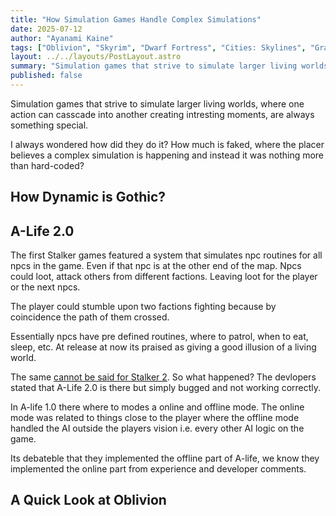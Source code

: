 ```yaml
---
title: "How Simulation Games Handle Complex Simulations"
date: 2025-07-12
author: "Ayanami Kaine"
tags: ["Oblivion", "Skyrim", "Dwarf Fortress", "Cities: Skylines", "Grand Strategy", "Simulation", "Stalker", "Gothic"]
layout: ../../layouts/PostLayout.astro
summary: "Simulation games that strive to simulate larger living worlds, where one action can casscade into another creating intresting moments, are always something special."
published: false
---
```


Simulation games that strive to simulate larger living worlds, where one action can casscade into another creating intresting moments, are always something special.

I always wondered how did they do it? How much is faked, where the placer believes a complex simulation is happening and instead it was nothing more than hard-coded?

## How Dynamic is Gothic?

## A-Life 2.0

The first Stalker games featured a system that simulates npc routines for all npcs in the game. Even if that npc is at the other end of the map. Npcs could loot, attack others from different factions. Leaving loot for the player or the next npcs.

The player could stumble upon two factions fighting because by coincidence the path of them crossed.

Essentially npcs have pre defined routines, where to patrol, when to eat, sleep, etc. At release at now its praised as giving a good illusion of a living world.

The same [cannot be said for Stalker 2](https://www.reddit.com/r/stalker/comments/1gx1sds/i_have_tested_alife_20_for_10_hours_straight_3/). So what happened? The devlopers stated that A-Life 2.0 is there but simply bugged and not working correctly.

In A-life 1.0 there where to modes a online and offline mode. The online mode was related to things close to the player where the offline mode handled the AI outside the players vision i.e. every other AI logic on the game.

Its debateble that they implemented the offline part of A-life, we know they implemented the online part from experience and developer comments. 

## A Quick Look at Oblivion